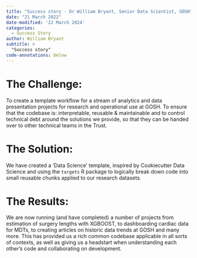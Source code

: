 ```yaml
---
title: "Success story - Dr William Bryant, Senior Data Scientist, GOSH"
date: "21 March 2022"
date-modified: '22 March 2024'
categories:
  - Success Story
author: William Bryant
subtitle: >
  "Success story"
code-annotations: below
---
```


# The Challenge:

To create a template workflow for a stream of analytics and data presentation projects for research and operational use at GOSH.  To ensure that the codebase is: interpretable, reusable & maintainable and to control technical debt around the solutions we provide, so that they can be handed over to other technical teams in the Trust.

# The Solution:

We have created a ‘Data Science’ template, inspired by Cookiecutter Data Science and using the `targets` R package to logically break down code into small reusable chunks applied to our research datasets.

# The Results:

We are now running (and have completed) a number of projects from estimation of surgery lengths with XGBOOST, to dashboarding cardiac data for MDTs, to creating articles on historic data trends at GOSH and many more.  This has provided us a rich common codebase applicable in all sorts of contexts, as well as giving us a headstart when understanding each other’s code and collaborating on development.